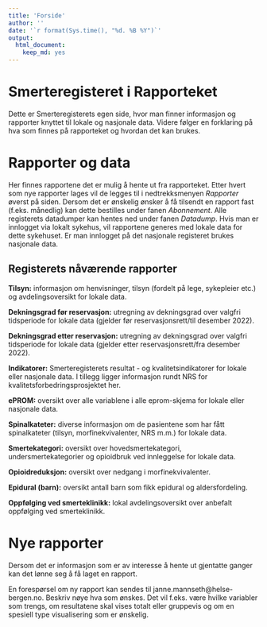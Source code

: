 ```yaml
---
title: 'Forside'
author: ''
date: '`r format(Sys.time(), "%d. %B %Y")`'
output: 
  html_document: 
    keep_md: yes
---
```


# Smerteregisteret i Rapporteket
Dette er Smerteregisterets egen side, hvor man finner informasjon og rapporter knyttet til lokale og nasjonale data. Videre følger en forklaring på hva som finnes på rapporteket og hvordan det kan brukes.

# Rapporter og data
Her finnes rapportene det er mulig å hente ut fra rapporteket. Etter hvert som nye rapporter lages vil de legges til i nedtrekksmenyen _Rapporter_ øverst på siden. Dersom det er ønskelig ønsker å få tilsendt en rapport fast (f.eks. månedlig) kan dette bestilles under fanen _Abonnement_. Alle registerets datadumper kan hentes ned under fanen _Datadump_. Hvis man er innlogget via lokalt sykehus, vil rapportene generes med lokale data for dette sykehuset. Er man innlogget på det nasjonale registeret brukes nasjonale data.

## Registerets nåværende rapporter

**Tilsyn:** informasjon om henvisninger, tilsyn (fordelt på lege, sykepleier etc.) og avdelingsoversikt for lokale data.

**Dekningsgrad før reservasjon:** utregning av dekningsgrad over valgfri tidsperiode for lokale data (gjelder før reservasjonsrett/til desember 2022).

**Dekningsgrad etter reservasjon:** utregning av dekningsgrad over valgfri tidsperiode for lokale data (gjelder etter reservasjonsrett/fra desember 2022).

**Indikatorer:** Smerteregisterets resultat - og kvalitetsindikatorer for lokale eller nasjonale data. I tillegg ligger informasjon rundt NRS for kvalitetsforbedringsprosjektet her.

**ePROM:** oversikt over alle variablene i alle eprom-skjema for lokale eller nasjonale data.

**Spinalkateter:** diverse informasjon om de pasientene som har fått spinalkateter (tilsyn, morfinekvivalenter, NRS m.m.) for lokale data.

**Smertekategori:** oversikt over hovedsmertekategori, undersmertekategorier og opioidbruk ved innleggelse for lokale data.

**Opioidreduksjon:** oversikt over nedgang i morfinekvivalenter.

**Epidural (barn):** oversikt antall barn som fikk epidural og aldersfordeling.

**Oppfølging ved smerteklinikk:** lokal avdelingsoversikt over anbefalt oppfølging ved smerteklinikk.

# Nye rapporter
Dersom det er informasjon som er av interesse å hente ut gjentatte ganger kan det lønne seg å få laget en rapport. 

En forespørsel om ny rapport kan sendes til janne.mannseth@helse-bergen.no. Beskriv nøye hva som ønskes. Det vil f.eks. være hvilke variabler som trengs, om resultatene skal vises totalt eller gruppevis og om en spesiell type visualisering som er ønskelig.
 
